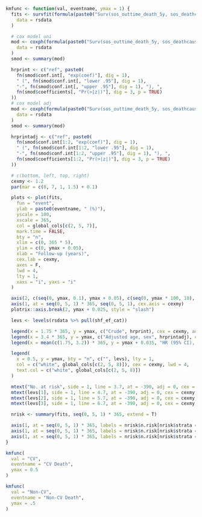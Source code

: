 ```r

kmfunc <- function(val, eventname, ymax = 1) {
  fits <- survfit(formula(paste0("Surv(sos_outtime_death_5y, sos_deathcause_cat2_5y =='", val, "') ~ shf_ef_cat")),
    data = rsdata
  )

  # cox model uni
  mod <- coxph(formula(paste0("Surv(sos_outtime_death_5y, sos_deathcause_cat2_5y =='", val, "') ~ shf_ef_cat")),
    data = rsdata
  )
  smod <- summary(mod)

  hrprint <- c("ref", paste0(
    fn(smod$conf.int[, "exp(coef)"], dig = 1),
    " (", fn(smod$conf.int[, "lower .95"], dig = 1),
    "-", fn(smod$conf.int[, "upper .95"], dig = 1), "), ",
    fn(smod$coefficients[, "Pr(>|z|)"], dig = 3, p = TRUE)
  ))
  # cox model adj
  mod <- coxph(formula(paste0("Surv(sos_outtime_death_5y, sos_deathcause_cat2_5y =='", val, "') ~ shf_ef_cat + shf_sex + shf_age")),
    data = rsdata
  )
  smod <- summary(mod)

  hrprintadj <- c("ref", paste0(
    fn(smod$conf.int[1:2, "exp(coef)"], dig = 1),
    " (", fn(smod$conf.int[1:2, "lower .95"], dig = 1),
    "-", fn(smod$conf.int[1:2, "upper .95"], dig = 1), "), ",
    fn(smod$coefficients[1:2, "Pr(>|z|)"], dig = 3, p = TRUE)
  ))

  # c(bottom, left, top, right)
  cexmy <- 1.2
  par(mar = c(8, 7, 1, 1.5) + 0.1)

  plots <- plot(fits,
    fun = "event",
    ylab = paste0(eventname, " (%)"),
    yscale = 100,
    xscale = 365,
    col = global_cols[c(2, 5, 7)],
    mark.time = FALSE,
    bty = "n",
    xlim = c(0, 365 * 5),
    ylim = c(0, ymax + 0.05),
    xlab = "Follow-up (years)",
    cex.lab = cexmy,
    axes = F,
    lwd = 4,
    lty = 1,
    xaxs = "i", yaxs = "i"
  )

  axis(2, c(seq(0, ymax, 0.1), ymax + 0.05), c(seq(0, ymax * 100, 10), 100), las = 2, cex.axis = cexmy)
  axis(1, at = seq(0, 5, 1) * 365, seq(0, 5, 1), cex.axis = cexmy)
  plotrix::axis.break(2, ymax + 0.025, style = "slash")

  levs <- levels(rsdata %>% pull(shf_ef_cat))

  legend(x = 1.75 * 365, y = ymax, c("Crude", hrprint), cex = cexmy, adj = 0.5, bty = "n")
  legend(x = 3.4 * 365, y = ymax, c("Adjusted age, sex", hrprintadj), cex = cexmy, adj = 0.5, bty = "n")
  legend(x = mean(c(1.75, 3.2)) * 365, y = ymax + 0.035, "HR (95% CI), p-value", cex = cexmy, adj = 0.5, bty = "n")

  legend(
    x = 0.5, y = ymax, bty = "n", c("", levs), lty = 1,
    col = c("white", global_cols[c(2, 5, 8)]), cex = cexmy, lwd = 4,
    text.col = c("white", global_cols[c(2, 5, 8)])
  )

  mtext("No. at risk", side = 1, line = 3.7, at = -390, adj = 0, cex = cexmy, font = 2)
  mtext(levs[1], side = 1, line = 4.7, at = -390, adj = 0, cex = cexmy, col = global_cols[2])
  mtext(levs[2], side = 1, line = 5.7, at = -390, adj = 0, cex = cexmy, col = global_cols[5])
  mtext(levs[3], side = 1, line = 6.7, at = -390, adj = 0, cex = cexmy, col = global_cols[8])

  nrisk <- summary(fits, seq(0, 5, 1) * 365, extend = T)

  axis(1, at = seq(0, 5, 1) * 365, labels = nrisk$n.risk[nrisk$strata == paste0("shf_ef_cat=", levs[1])], line = 3.7, tick = FALSE, cex.axis = cexmy)
  axis(1, at = seq(0, 5, 1) * 365, labels = nrisk$n.risk[nrisk$strata == paste0("shf_ef_cat=", levs[2])], line = 4.7, tick = FALSE, cex.axis = cexmy)
  axis(1, at = seq(0, 5, 1) * 365, labels = nrisk$n.risk[nrisk$strata == paste0("shf_ef_cat=", levs[3])], line = 5.7, tick = FALSE, cex.axis = cexmy)
}
```

```r
kmfunc(
  val = "CV",
  eventname = "CV Death",
  ymax = 0.5
)
```

```r
kmfunc(
  val = "Non-CV",
  eventname = "Non-CV Death",
  ymax = .5
)
```
